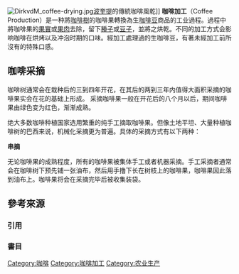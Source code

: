{{Expand English |time=2009-06-12T11:00:21+00:00 }}
{{Unreferenced |time=2009-06-12T11:00:21+00:00 }}
{{main|咖啡}}
[[Image:DirkvdM_coffee-drying.jpg|thumb]][[波奎提|波奎提]]的傳統咖啡風乾]]
'''咖啡加工'''（Coffee Production）是一种將[[咖啡樹|咖啡樹]]的咖啡果轉換為生[[咖啡豆|咖啡豆]]商品的工业過程。過程中將咖啡果的[[果實|果實]]或[[果肉|果肉]]去除，留下[[種子|種子]]或[[豆子|豆子]]，並將之烘乾。不同的加工方式会影响咖啡在烘烤以及冲泡时期的口味。經加工處理過的生咖啡豆，有著未經加工前所沒有的特殊口感。

== 咖啡采摘 ==
咖啡树通常会在栽种后的三到四年开花，在其后的两到三年内值得大面积采摘的咖啡果实会在花的基础上形成。 采摘咖啡果一般在开花后的八个月以后，期间咖啡果由绿色变为红色，渐渐成熟。

绝大多数咖啡种植国家选用繁重的纯手工摘取咖啡果。但像土地平坦、大量种植咖啡树的巴西来说，机械化采摘更为普遍。具体的采摘方式有以下两种：

'''串摘'''

无论咖啡果的成熟程度，所有的咖啡果被集体手工或者机器采摘。手工采摘者通常会在咖啡树下预先铺一张油布，然后用手撸下长在树枝上的咖啡果，咖啡果因此落到油布上。咖啡果将会在采摘完毕后被收集装袋。

== 參考來源 ==
=== 引用 ===
{{reflist|2}}

===書目===

{{Portal|咖啡}}

{{Coffee}}

[[Category:咖啡|Category:咖啡]]
[[Category:咖啡加工|Category:咖啡加工]]
[[Category:农业生产|Category:农业生产]]
